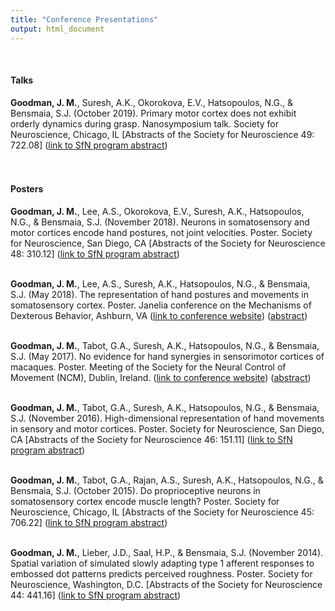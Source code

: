 ```yaml
---
title: "Conference Presentations"
output: html_document
---
```


<link rel="stylesheet" href="styles.css" type="text/css">

<br>
<h4>Talks</h4>
<b>Goodman, J. M.</b>, Suresh, A.K., Okorokova, E.V., Hatsopoulos, N.G., & Bensmaia, S.J. (October 2019). Primary motor cortex does not exhibit orderly dynamics during grasp. Nanosymposium talk. Society for Neuroscience, Chicago, IL [Abstracts of the Society for Neuroscience 49: 722.08] ([link to SfN program abstract](https://www.abstractsonline.com/pp8/#!/7883/presentation/65658))<br><br>
<br>

<h4>Posters</h4>
<b>Goodman, J. M.</b>, Lee, A.S., Okorokova, E.V., Suresh, A.K., Hatsopoulos, N.G., & Bensmaia, S.J. (November 2018). Neurons in somatosensory and motor cortices encode hand postures, not joint velocities. Poster. Society for Neuroscience, San Diego, CA [Abstracts of the Society for Neuroscience 48: 310.12] ([link to SfN program abstract](https://www.abstractsonline.com/pp8/#!/4649/presentation/2223))<br><br>

<b>Goodman, J. M.</b>, Lee, A.S., Suresh, A.K., Hatsopoulos, N.G., & Bensmaia, S.J. (May 2018). The representation of hand postures and movements in somatosensory cortex. Poster. Janelia conference on the Mechanisms of Dexterous Behavior, Ashburn, VA ([link to conference website](https://www.janelia.org/you-janelia/conferences/mechanisms-dexterous-behavior)) ([abstract](abstract_janelia.html))<br><br>

<b>Goodman, J. M.</b>, Tabot, G.A., Suresh, A.K., Hatsopoulos, N.G., & Bensmaia, S.J. (May 2017). No evidence for hand synergies in sensorimotor cortices of macaques. Poster. Meeting of the Society for the Neural Control of Movement (NCM), Dublin, Ireland. ([link to conference website](https://ncm-society.org/meeting-history/)) ([abstract](abstract_ncm.html))<br><br>

<b>Goodman, J. M.</b>, Tabot, G.A., Suresh, A.K., Hatsopoulos, N.G., & Bensmaia, S.J. (November 2016). High-dimensional representation of hand movements in sensory and motor cortices. Poster. Society for Neuroscience, San Diego, CA [Abstracts of the Society for Neuroscience 46: 151.11] ([link to SfN program abstract](https://www.abstractsonline.com/pp8/index.html#!/4071/presentation/18558))<br><br>

<b>Goodman, J. M.</b>, Tabot, G.A., Rajan, A.S., Suresh, A.K., Hatsopoulos, N.G., & Bensmaia, S.J. (October 2015). Do proprioceptive neurons in somatosensory cortex encode muscle length? Poster. Society for Neuroscience, Chicago, IL [Abstracts of the Society for Neuroscience 45: 706.22] ([link to SfN program abstract](https://www.abstractsonline.com/Plan/ViewAbstract.aspx?sKey=8f4e9605-764e-4cdf-9ce4-aeaeb37f00da&cKey=758e5fa6-12e3-4516-84d8-b0b4893bdf96&mKey=%7bD0FF4555-8574-4FBB-B9D4-04EEC8BA0C84%7d))<br><br>

<b>Goodman, J. M.</b>, Lieber, J.D., Saal, H.P., & Bensmaia, S.J. (November 2014). Spatial variation of simulated slowly adapting type 1 afferent responses to embossed dot patterns predicts perceived roughness. Poster. Society for Neuroscience, Washington, D.C. [Abstracts of the Society for Neuroscience 44: 441.16] ([link to SfN program abstract](https://www.abstractsonline.com/Plan/ViewAbstract.aspx?sKey=d2d5f234-0ab5-4eb3-9400-51d2702c1327&cKey=5f54a8fe-aa44-47a3-97b2-1bcad3dfa5be&mKey=%7b54C85D94-6D69-4B09-AFAA-502C0E680CA7%7d))<br>